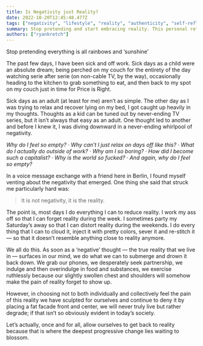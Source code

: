 ```yaml
---
title: Is Negativity just Reality?
date: 2022-10-20T12:45:48.477Z
tags: ["negativity", "lifestyle", "reality", "authenticity", "self-reflection", "mental health", "coping mechanisms", "society", "personal growth", "denial", "escapism"]
summary: Stop pretending and start embracing reality. This personal reflection highlights our tendency to deny the truth and use coping mechanisms to escape.
authors: ["ryankretch"]
---
```

Stop pretending everything is all rainbows and ‘sunshine’

The past few days, I have been sick and off work. Sick days as a child were an absolute dream; being perched on my couch for the entirety of the day watching serie after serie (on non-cable TV, by the way), occasionally heading to the kitchen to grab something to eat, and then back to my spot on my couch just in time for Price is Right.

Sick days as an adult (at least for me) aren’t as simple. The other day as I was trying to relax and recover lying on my bed, I got caught up heavily in my thoughts. Thoughts as a kid can be tuned out by never-ending TV series, but it isn’t always that easy as an adult. One thought led to another and before I knew it, I was diving downward in a never-ending whirlpool of negativity.

_Why do I feel so empty? · Why can’t I just relax on days off like this? · What do I actually do outside of work? · Why am I so boring? · How did I become such a capitalist? · Why is the world so fucked? · And again, why do I feel so empty?_

In a voice message exchange with a friend here in Berlin, I found myself venting about the negativity that emerged. One thing she said that struck me particularly hard was:

> It is not negativity, it is the reality.

The point is, most days I do everything I can to reduce reality. I work my ass off so that I can forget reality during the week. I sometimes party my Saturday’s away so that I can distort reality during the weekends. I do every thing that I can to cloud it, inject it with pretty colors, sever it and re-stitch it — so that it doesn’t resemble anything close to reality anymore.

We all do this.  As soon as a ‘negative’ thought — the true reality that we live in — surfaces in our mind, we do what we can to submerge and drown it back down. We grab our phones, we desperately seek partnership, we indulge and then overindulge in food and substances, we exercise ruthlessly because our slightly swollen chest and shoulders will somehow make the pain of reality forget to show up.

However, in choosing not to both individually and collectively feel the pain of this reality we have sculpted for ourselves and continue to deny it by placing a fat facade front and center, we will never truly live but rather degrade; if that isn’t so obviously evident in today’s society.

Let’s actually, once and for all, allow ourselves to get back to reality because that is where the deepest progressive change lies waiting to blossom.